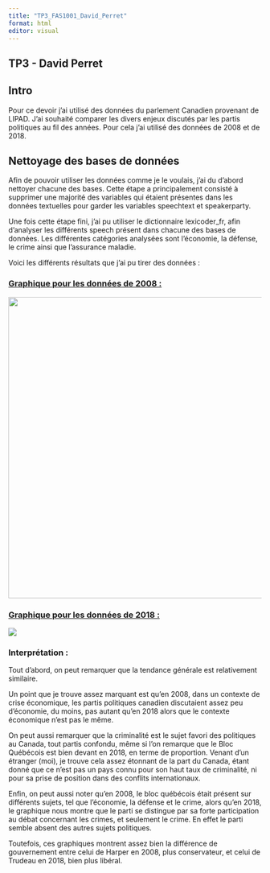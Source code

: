 ```yaml
---
title: "TP3_FAS1001_David_Perret"
format: html
editor: visual
---
```


## TP3 - David Perret 

## 

## Intro

Pour ce devoir j'ai utilisé des données du parlement Canadien provenant de LIPAD. J'ai souhaité comparer les divers enjeux discutés par les partis politiques au fil des années. Pour cela j'ai utilisé des données de 2008 et de 2018.

## Nettoyage des bases de données

Afin de pouvoir utiliser les données comme je le voulais, j'ai du d'abord nettoyer chacune des bases. Cette étape a principalement consisté à supprimer une majorité des variables qui étaient présentes dans les données textuelles pour garder les variables speechtext et speakerparty.

Une fois cette étape fini, j'ai pu utiliser le dictionnaire lexicoder_fr, afin d'analyser les différents speech présent dans chacune des bases de données. Les différentes catégories analysées sont l'économie, la défense, le crime ainsi que l'assurance maladie.

Voici les différents résultats que j'ai pu tirer des données :

### [Graphique pour les données de 2008 :]{.underline}

![](Graphique 2 TP3 2008.png){width="599"}

### [Graphique pour les données de 2018 :]{.underline}

![](Graphique TP3 données 2018.png)

### Interprétation : 

Tout d'abord, on peut remarquer que la tendance générale est relativement similaire.

Un point que je trouve assez marquant est qu'en 2008, dans un contexte de crise économique, les partis politiques canadien discutaient assez peu d'économie, du moins, pas autant qu'en 2018 alors que le contexte économique n'est pas le même.

On peut aussi remarquer que la criminalité est le sujet favori des politiques au Canada, tout partis confondu, même si l'on remarque que le Bloc Québécois est bien devant en 2018, en terme de proportion. Venant d'un étranger (moi), je trouve cela assez étonnant de la part du Canada, étant donné que ce n'est pas un pays connu pour son haut taux de criminalité, ni pour sa prise de position dans des conflits internationaux.

Enfin, on peut aussi noter qu'en 2008, le bloc québécois était présent sur différents sujets, tel que l'économie, la défense et le crime, alors qu'en 2018, le graphique nous montre que le parti se distingue par sa forte participation au débat concernant les crimes, et seulement le crime. En effet le parti semble absent des autres sujets politiques.

Toutefois, ces graphiques montrent assez bien la différence de gouvernement entre celui de Harper en 2008, plus conservateur, et celui de Trudeau en 2018, bien plus libéral.
